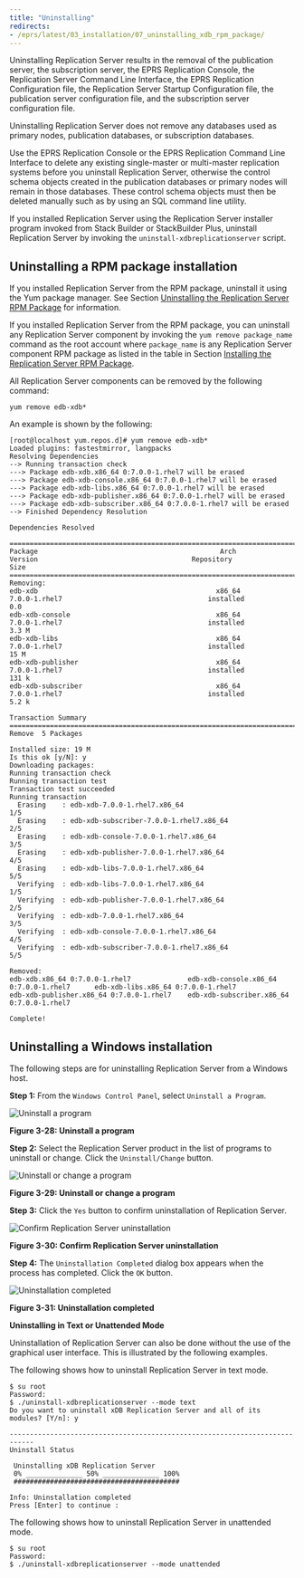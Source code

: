 ```yaml
---
title: "Uninstalling"
redirects:
- /eprs/latest/03_installation/07_uninstalling_xdb_rpm_package/
---
```


<div id="uninstalling_xdb_replication_server" class="registered_link"></div>

Uninstalling Replication Server results in the removal of the publication server, the subscription server, the EPRS Replication Console, the Replication Server Command Line Interface, the EPRS Replication Configuration file, the Replication Server Startup Configuration file, the publication server configuration file, and the subscription server configuration file.

Uninstalling Replication Server does not remove any databases used as primary nodes, publication databases, or subscription databases.

Use the EPRS Replication Console or the EPRS Replication Command Line Interface to delete any existing single-master or multi-master replication systems before you uninstall Replication Server, otherwise the control schema objects created in the publication databases or primary nodes will remain in those databases. These control schema objects must then be deleted manually such as by using an SQL command line utility.

If you installed Replication Server using the Replication Server installer program invoked from Stack Builder or StackBuilder Plus, uninstall Replication Server by invoking the `uninstall-xdbreplicationserver` script.

<div id="uninstalling_xdb_rpm_package" class="registered_link"></div>

## Uninstalling a RPM package installation

If you installed Replication Server from the RPM package, uninstall it using the Yum package manager. See Section [Uninstalling the Replication Server RPM Package](07_uninstalling_xdb_rpm_package/#uninstalling_xdb_rpm_package) for information.

If you installed Replication Server from the RPM package, you can uninstall any Replication Server component by invoking the `yum remove package_name` command as the root account where `package_name` is any Replication Server component RPM package as listed in the table in Section [Installing the Replication Server RPM Package](03_installing_rpm_package/#installing_rpm_package).

All Replication Server components can be removed by the following command:

`yum remove edb-xdb*`

An example is shown by the following:

```shell
[root@localhost yum.repos.d]# yum remove edb-xdb*
Loaded plugins: fastestmirror, langpacks
Resolving Dependencies
--> Running transaction check
---> Package edb-xdb.x86_64 0:7.0.0-1.rhel7 will be erased
---> Package edb-xdb-console.x86_64 0:7.0.0-1.rhel7 will be erased
---> Package edb-xdb-libs.x86_64 0:7.0.0-1.rhel7 will be erased
---> Package edb-xdb-publisher.x86_64 0:7.0.0-1.rhel7 will be erased
---> Package edb-xdb-subscriber.x86_64 0:7.0.0-1.rhel7 will be erased
--> Finished Dependency Resolution

Dependencies Resolved

=========================================================================================================================================================================================
Package                                             Arch                                   Version                                      Repository                            Size
=========================================================================================================================================================================================
Removing:
edb-xdb                                            x86_64                                 7.0.0-1.rhel7                                    installed                            0.0
edb-xdb-console                                    x86_64                                 7.0.0-1.rhel7                                    installed                            3.3 M
edb-xdb-libs                                       x86_64                                 7.0.0-1.rhel7                                    installed                             15 M
edb-xdb-publisher                                  x86_64                                 7.0.0-1.rhel7                                    installed                            131 k
edb-xdb-subscriber                                 x86_64                                 7.0.0-1.rhel7                                    installed                            5.2 k

Transaction Summary
=========================================================================================================================================================================================
Remove  5 Packages

Installed size: 19 M
Is this ok [y/N]: y
Downloading packages:
Running transaction check
Running transaction test
Transaction test succeeded
Running transaction
  Erasing    : edb-xdb-7.0.0-1.rhel7.x86_64                                                                                                                                          1/5 
  Erasing    : edb-xdb-subscriber-7.0.0-1.rhel7.x86_64                                                                                                                               2/5 
  Erasing    : edb-xdb-console-7.0.0-1.rhel7.x86_64                                                                                                                                  3/5 
  Erasing    : edb-xdb-publisher-7.0.0-1.rhel7.x86_64                                                                                                                                4/5 
  Erasing    : edb-xdb-libs-7.0.0-1.rhel7.x86_64                                                                                                                                     5/5 
  Verifying  : edb-xdb-libs-7.0.0-1.rhel7.x86_64                                                                                                                                     1/5 
  Verifying  : edb-xdb-publisher-7.0.0-1.rhel7.x86_64                                                                                                                                2/5 
  Verifying  : edb-xdb-7.0.0-1.rhel7.x86_64                                                                                                                                          3/5 
  Verifying  : edb-xdb-console-7.0.0-1.rhel7.x86_64                                                                                                                                  4/5 
  Verifying  : edb-xdb-subscriber-7.0.0-1.rhel7.x86_64                                                                                                                               5/5

Removed:
edb-xdb.x86_64 0:7.0.0-1.rhel7              edb-xdb-console.x86_64 0:7.0.0-1.rhel7      edb-xdb-libs.x86_64 0:7.0.0-1.rhel7      
edb-xdb-publisher.x86_64 0:7.0.0-1.rhel7    edb-xdb-subscriber.x86_64 0:7.0.0-1.rhel7      

Complete!
```

## Uninstalling a Windows installation

The following steps are for uninstalling Replication Server from a Windows host.

**Step 1:** From the `Windows Control Panel`, select `Uninstall a Program`.

![Uninstall a program](../images/image53.png)

**Figure 3-28: Uninstall a program**

**Step 2:** Select the Replication Server product in the list of programs to uninstall or change. Click the `Uninstall/Change` button.

![Uninstall or change a program](../images/image54.png)

**Figure 3-29: Uninstall or change a program**


**Step 3:** Click the `Yes` button to confirm uninstallation of Replication Server.

![Confirm Replication Server uninstallation](../images/image55.png)

**Figure 3-30: Confirm Replication Server uninstallation**

**Step 4:** The `Uninstallation Completed` dialog box appears when the process has completed. Click the `OK` button.

![Uninstallation completed](../images/image56.png)

**Figure 3-31: Uninstallation completed**


**Uninstalling in Text or Unattended Mode**

Uninstallation of Replication Server can also be done without the use of the graphical user interface. This is illustrated by the following examples.

The following shows how to uninstall Replication Server in text mode.

```shell
$ su root
Password:
$ ./uninstall-xdbreplicationserver --mode text
Do you want to uninstall xDB Replication Server and all of its modules? [Y/n]: y

----------------------------------------------------------------------------
Uninstall Status

 Uninstalling xDB Replication Server
 0% ______________ 50% ______________ 100%
 #########################################

Info: Uninstallation completed
Press [Enter] to continue :
```

The following shows how to uninstall Replication Server in unattended mode.

```shell
$ su root
Password:
$ ./uninstall-xdbreplicationserver --mode unattended
```
